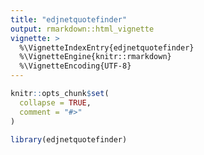 ```yaml
---
title: "edjnetquotefinder"
output: rmarkdown::html_vignette
vignette: >
  %\VignetteIndexEntry{edjnetquotefinder}
  %\VignetteEngine{knitr::rmarkdown}
  %\VignetteEncoding{UTF-8}
---
```


```r
knitr::opts_chunk$set(
  collapse = TRUE,
  comment = "#>"
)
```

```r
library(edjnetquotefinder)
```
